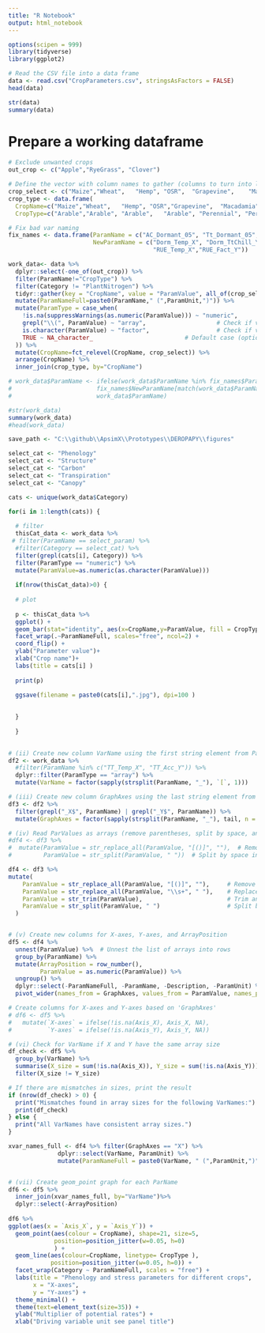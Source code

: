 ```yaml
---
title: "R Notebook"
output: html_notebook
---
```


```r
options(scipen = 999)
library(tidyverse)
library(ggplot2)
```


```r
# Read the CSV file into a data frame
data <- read.csv("CropParameters.csv", stringsAsFactors = FALSE)
head(data)
```

```r
str(data)
summary(data)
```
# Prepare a working dataframe

```r
# Exclude unwanted crops
out_crop <- c("Apple","RyeGrass", "Clover")

# Define the vector with column names to gather (columns to turn into levels)
crop_select <- c("Maize","Wheat",	"Hemp",	"OSR",	"Grapevine",	"Macadamia",	"Lemon",	"Avocado")
crop_type <- data.frame(
  CropName=c("Maize","Wheat",	"Hemp",	"OSR","Grapevine",	"Macadamia",	"Lemon",	"Avocado"),
  CropType=c("Arable","Arable",	"Arable",	"Arable", "Perennial", "Perennial", "Perennial", "Perennial"))

# Fix bad var naming
fix_names <- data.frame(ParamName = c("AC_Dormant_05", "Tt_Dormant_05","RUETempThresholds","RUE_Fact_Y"),
                        NewParamName = c("Dorm_Temp_X", "Dorm_TtChill_Y",
                                         "RUE_Temp_X","RUE_Fact_Y"))

work_data<- data %>%
  dplyr::select(-one_of(out_crop)) %>%
  filter(ParamName!="CropType") %>%
  filter(Category != "PlantNitrogen") %>%
  tidyr::gather(key = "CropName", value = "ParamValue", all_of(crop_select)) %>%
  mutate(ParamNameFull=paste0(ParamName," (",ParamUnit,")")) %>%
  mutate(ParamType = case_when(
    !is.na(suppressWarnings(as.numeric(ParamValue))) ~ "numeric",
    grepl("\\(", ParamValue) ~ "array",                    # Check if value contains "(" (array)
    is.character(ParamValue) ~ "factor",                   # Check if value is a character (factor)
    TRUE ~ NA_character_                          # Default case (optional)
  )) %>% 
  mutate(CropName=fct_relevel(CropName, crop_select)) %>%
  arrange(CropName) %>%
  inner_join(crop_type, by="CropName") 

# work_data$ParamName <- ifelse(work_data$ParamName %in% fix_names$ParamName, 
#                        fix_names$NewParamName[match(work_data$ParamName, fix_names$ParamName)], 
#                        work_data$ParamName)

#str(work_data)
summary(work_data)
#head(work_data)
```

```r

save_path <- "C:\\github\\ApsimX\\Prototypes\\DEROPAPY\\figures"

select_cat <- "Phenology"
select_cat <- "Structure"
select_cat <- "Carbon"
select_cat <- "Transpiration"
select_cat <- "Canopy"

cats <- unique(work_data$Category)

for(i in 1:length(cats)) {
  
  # filter  
  thisCat_data <- work_data %>%
 # filter(ParamName == select_param) %>%
  #filter(Category == select_cat) %>%
  filter(grepl(cats[i], Category)) %>%
  filter(ParamType == "numeric") %>%
  mutate(ParamValue=as.numeric(as.character(ParamValue))) 
  
  if(nrow(thisCat_data)>0) {
  
  # plot
    
  p <- thisCat_data %>%
  ggplot() +
  geom_bar(stat="identity", aes(x=CropName,y=ParamValue, fill = CropType)) +
  facet_wrap(.~ParamNameFull, scales="free", ncol=2) +
  coord_flip() +
  ylab("Parameter value")+
  xlab("Crop name")+
  labs(title = cats[i] ) 
  
  print(p)
  
  ggsave(filename = paste0(cats[i],".jpg"), dpi=100 )

    
  }
    
  }
  


```

```r
# (ii) Create new column VarName using the first string element from ParName (split by '_')
df2 <- work_data %>%
  #filter(ParamName %in% c("TT_Temp_X", "TT_Acc_Y")) %>%
  dplyr::filter(ParamType == "array") %>%
  mutate(VarName = factor(sapply(strsplit(ParamName, "_"), `[`, 1))) 

# (iii) Create new column GraphAxes using the last string element from ParName (split by '_')
df3 <- df2 %>%
  filter(grepl("_X$", ParamName) | grepl("_Y$", ParamName)) %>%
  mutate(GraphAxes = factor(sapply(strsplit(ParamName, "_"), tail, n = 1)))

# (iv) Read ParValues as arrays (remove parentheses, split by space, and convert to numeric)
#df4 <- df3 %>%
#  mutate(ParamValue = str_replace_all(ParamValue, "[()]", ""),  # Remove parentheses
#         ParamValue = str_split(ParamValue, " "))  # Split by space into a list of arrays

df4 <- df3 %>%
mutate(
    ParamValue = str_replace_all(ParamValue, "[()]", ""),     # Remove parentheses
    ParamValue = str_replace_all(ParamValue, "\\s+", " "),    # Replace multiple spaces/tabs with a single space
    ParamValue = str_trim(ParamValue),                        # Trim any leading or trailing spaces
    ParamValue = str_split(ParamValue, " ")                   # Split by single space
  )


# (v) Create new columns for X-axes, Y-axes, and ArrayPosition
df5 <- df4 %>%
  unnest(ParamValue) %>%  # Unnest the list of arrays into rows
  group_by(ParamName) %>%
  mutate(ArrayPosition = row_number(),
         ParamValue = as.numeric(ParamValue)) %>%
  ungroup() %>%
  dplyr::select(-ParamNameFull, -ParamName, -Description, -ParamUnit) %>%
  pivot_wider(names_from = GraphAxes, values_from = ParamValue, names_prefix = "Axis_")

# Create columns for X-axes and Y-axes based on 'GraphAxes'
# df6 <- df5 %>%
#   mutate(`X-axes` = ifelse(!is.na(Axis_X), Axis_X, NA),
#          `Y-axes` = ifelse(!is.na(Axis_Y), Axis_Y, NA))

# (vi) Check for VarName if X and Y have the same array size
df_check <- df5 %>%
  group_by(VarName) %>%
  summarise(X_size = sum(!is.na(Axis_X)), Y_size = sum(!is.na(Axis_Y))) %>%
  filter(X_size != Y_size)

# If there are mismatches in sizes, print the result
if (nrow(df_check) > 0) {
  print("Mismatches found in array sizes for the following VarNames:")
  print(df_check)
} else {
  print("All VarNames have consistent array sizes.")
}

xvar_names_full <- df4 %>% filter(GraphAxes == "X") %>%
              dplyr::select(VarName, ParamUnit) %>%
              mutate(ParamNameFull = paste0(VarName, " (",ParamUnit,")"))


# (vii) Create geom_point graph for each ParName
df6 <- df5 %>%
  inner_join(xvar_names_full, by="VarName")%>%
  dplyr::select(-ArrayPosition)
             
df6 %>%
ggplot(aes(x = `Axis_X`, y = `Axis_Y`)) +
  geom_point(aes(colour = CropName), shape=21, size=5,
             position=position_jitter(w=0.05, h=0)
             ) +
  geom_line(aes(colour=CropName, linetype= CropType ), 
            position=position_jitter(w=0.05, h=0)) +
  facet_wrap(Category ~ ParamNameFull, scales = "free") +
  labs(title = "Phenology and stress parameters for different crops",
       x = "X-axes",
       y = "Y-axes") +
  theme_minimal() +
  theme(text=element_text(size=35)) +
  ylab("Multiplier of potential rates") +
  xlab("Driving variable unit see panel title")

```

